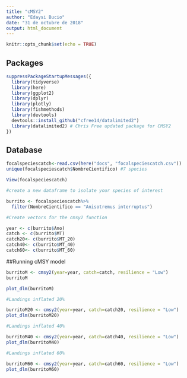 ```yaml
---
title: "cMSY2"
author: "Edaysi Bucio"
date: "31 de octubre de 2018"
output: html_document
---
```


```r
knitr::opts_chunk$set(echo = TRUE)
```

## Packages

```r

suppressPackageStartupMessages({
  library(tidyverse)
  library(here)
  library(ggplot2)
  library(dplyr)
  library(plotly)
  library(fishmethods)
  library(devtools)
  devtools::install_github("cfree14/datalimited2") 
  library(datalimited2) # Chris Free updated package for CMSY2
})

```

## Database

```r

focalspeciescatch<-read.csv(here("docs", "focalspeciescatch.csv"))
unique(focalspeciescatch$NombreCientifico) #7 species  

View(focalspeciescatch)

#create a new dataframe to isolate your species of interest 

burrito <- focalspeciescatch%>% 
  filter(NombreCientifico == "Anisotremus interruptus")

#Create vectors for the cmsy2 function

year <- c(burrito$Ano)
catch <- c(burrito$MT)
catch20<- c(burrito$MT_20)
catch40<- c(burrito$MT_40)
catch60<- c(burrito$MT_60)

```


##Running cMSY model

```r

burritoM <- cmsy2(year=year, catch=catch, resilience = "Low")
burritoM

plot_dlm(burritoM)

#Landings inflated 20%

burritoM20 <- cmsy2(year=year, catch=catch20, resilience = "Low")
plot_dlm(burritoM20)

#Landings inflated 40%

burritoM40 <- cmsy2(year=year, catch=catch40, resilience = "Low")
plot_dlm(burritoM40)

#Landings inflated 60%

burritoM60 <- cmsy2(year=year, catch=catch60, resilience = "Low")
plot_dlm(burritoM60)

```


